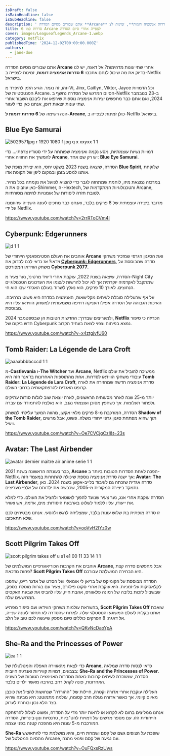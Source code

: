 ```yaml
---
isDraft: false
isMainHeadline: false
isSubHeadline: false
description: ' אתם שבורים מסיום הסדרה **Arcane** אחרי שתי עונות מדהימות? אל דאגה, יש לנו בדיוק את מה שיכול לנחם אתכם: **6 סדרות אנימציה דומות**, זמינות לצ'
title: 6 סדרות כמו Arcane לצפייה אחרי סיום הסדרה
cover: images/LeagueofLegends_Arcane-1.webp
category: netflix
publishedTime: '2024-12-02T00:00:00.000Z'
authors:
  - jane-doe
---
```


אתם שבורים מסיום הסדרה **Arcane** אחרי שתי עונות מדהימות? אל דאגה, יש לנו בדיוק את מה שיכול לנחם אתכם: **6 סדרות אנימציה דומות**, זמינות לצפייה ב-Netflix בישראל.

זהו, זה נגמר. הגיע הזמן להיפרד מ-Vi, Jinx, Caitlyn, Viktor, Jayce וכל הדמויות הפנטסטיות של Arcane. הסיום המרגש של הסדרה נחשף ב-Netflix ב-23 בנובמבר 2024, ואם אתם כבר מחפשים יצירות אנימציה נוספות שירפאו את ליבכם השבור אחרי שתי עונות יוצאות דופן, אנחנו כאן כדי לעזור.

הנה רשימה של **6 סדרות דומות ל-Arcane**, כולן זמינות לצפייה ב-Netflix בישראל.

## Blue Eye Samurai

![5029571jpg r 1920 1080 f jpg q x xxyxx 1 1](images/5029571jpg-r-1920-1080-f-jpg-q-x-xxyxx-1-1.webp)

דמויות נשיות עוצמתיות, מסע נקמה ואנימציה שפותחה על ידי סטודיו צרפתי… כדי להמשיך את החוויה אחרי **Arcane**, יש רק שם אחד: **Blue Eye Samurai**.

הסדרה, שיצאה בשנת 2023 בשקט יחסי, היא יצירת מופת של **Blue Spirit**, שלוקחת אותנו למסע בזמן ובמקום ליפן של תקופת אדו.

במרכזה נמצאת מיזו, לוחמת שמתחזה לגבר כדי להוציא לפועל את נקמתה בכל מחיר. כאן עוזבים את ה-Shimmer, ה-Hextech, והטכנולוגיות המתקדמות של Arcane, לטובת חזרה ליסודות של אומנויות לחימה מסורתיות.

מדובר ביצירה עוצמתית של 8 פרקים בלבד, ואנחנו כבר מחכים לעונה השנייה שהוזמנה על ידי Netflix.

https://www.youtube.com/watch?v=2rrRToCVm4I

## Cyberpunk: Edgerunners

![d 1 1](images/d-1-1.webp)

אוהבים את העולם הסטימפאנקי הייחודי של **Arcane** ואת הסגנון הגרפי שמזכיר משחקי וידאו? אז כדאי לכם לבדוק את **[Cyberpunk: Edgerunners](https://techhorizons.co.il/cyberpunk-2077-mac-m4/)**, סדרה שמבוססת על משחק הווידאו המפורסם **Cyberpunk 2077**.

הסדרה, שיצאה בשנת 2022, עוקבת אחרי דיוויד מרטינז, נער צעיר מ-Night City שמתקבל לאקדמיה יוקרתית אך לא יכול להרשות לעצמו את העדכונים הטכנולוגיים הנחוצים. לאורך 10 פרקים, הוא נאלץ לשרוד בעולם האכזרי שבו הוא חי.

על אף שהעלילה סובלת לעיתים מקלישאות, האנימציה בסדרה היא פשוט מרהיבה. האיכות הגבוהה של הסדרה אפילו העניקה דחיפה משמעותית למשחק הווידאו עליו היא מבוססת.

ולמעריצים שבדרך: החדשות הטובות הן שבספטמבר 2024, **Netflix** הכריזה כי סיפור חדש ביקום של Cyberpunk נמצא בפיתוח וצפוי לצאת בעתיד הקרוב.

https://www.youtube.com/watch?v=x4ztgjvfU60

## Tomb Raider: La Légende de Lara Croft

![aaaabbbbcccd 1 1](images/aaaabbbbcccd-1-1.webp)

מ-**Castlevania** ו-**The Witcher** ועד **Arcane**, Netflix ממשיכה להוביל את עולם עיבודי משחקי הווידאו לסדרות. אחת מהתוספות האחרונות בז'אנר הזה היא **Tomb Raider: La Légende de Lara Croft**, סדרת אנימציה חדשה שמחזירה את לארה קרופט האגדית להרפתקאותיה ברחבי העולם.

יותר מ-25 שנה לאחר מסעותיה הראשונים, לארה יוצאת שוב לגלות סודות עתיקים ולפתור תעלומות. אך כשחפץ מסוכן ועוצמתי נגנב, היא נאלצת להתמודד עם עברה.

הסדרה, המורכבת מ-8 פרקים מלאי אקשן, מהווה המשך עלילתי למשחק **Shadow of the Tomb Raider**, תוך שהיא מפתחת סגנון גרפי ייחודי משלה. פשוט, אבל מרשים ויעיל.

https://www.youtube.com/watch?v=Oe7CVCjgCzI&t=23s

## Avatar: The Last Airbender

![avatar dernier maitre air anime serie 1 1](images/avatar-dernier-maitre-air-anime-serie-1-1.webp)

כבר בעונתה הראשונה בשנת 2021, **Arcane** הפכה לאחת הסדרות הטובות ביותר ב-Netflix. אך ישנה סדרת אנימציה נוספת שיכולה להתחרות במעמד הזה: **Avatar: The Last Airbender**, סדרה אגדית שזכתה גם לעיבוד בלייב-אקשן בשנת 2024. כאן נתמקד ביצירה המקורית מ-2005, שכבשה את ילדותם של אלפי מעריצים.

הסדרה עוקבת אחרי אנג, נער צעיר שנועד להפוך לאווטאר ולהציל את העולם. כדי למלא את ייעודו, עליו ללמוד לשלוט בארבעת היסודות: מים, אדמה, אש ואוויר.

זו סדרה מופתית בת שלוש עונות בלבד, שמצליחה לרגש ולהסעי. אנחנו מבטיחים לכם שלא תתאכזבו.

https://www.youtube.com/watch?v=ooVvH2IYz0w

## Scott Pilgrim Takes Off

![scott pilgrim takes off u s1 e1 00 11 33 14 1 1](images/scott-pilgrim-takes-off-u-s1-e1-00-11-33-14-1-1.webp)

אוהבים את הקרבות הכוריאוגרפיים המושלמים של **Arcane**, אבל מחפשים סדרה קצת פחות מדכאת? **Scott Pilgrim Takes Off** היא הבחירה המושלמת עבורכם.

הסדרה מבוססת על הקומיקס של בריאן לי אומאלי ועל הסרט של אדגר רייט, שהפכו לקלאסיקות על-זמניות. היא עוקבת אחרי סקוט פילגרם, צעיר עם בגרות מוטלת בספק, שבשביל לזכות בליבה של רמונה פלאוורס, אהבת חייו, עליו להביס את שבעת האקסים המרושעים שלה.

בהשראת עולמות משחקי הווידאו ועם סיפור מפתיע, **Scott Pilgrim Takes Off** שואבת אותנו בקלות לעולם המשוגע והנוסטלגי שלה. למרות שהסדרה לא תחזור לעונה שנייה, אל דאגה: 8 הפרקים כוללים סיום מספק שיעשה לכם טוב על הלב.

https://www.youtube.com/watch?v=QKvNcDaoYpA

## She-Ra and the Princesses of Power

![ea 1 1](images/ea-1-1.webp)

כדי לצאת מהאווירה האפלה והמטלטלת של **Arcane**, כדאי לנסות סדרה שמלאה בצבעים, דמויות קוויריות ואנרגיה חיובית: **She-Ra and the Princesses of Power**. הסדרה, שמוזכרת לעיתים קרובות כאחת מסדרות האנימציה הטובות של השנים האחרונות, פונה לקהל רחב בהרבה מאשר ילדים בלבד.

העלילה עוקבת אחרי אדורה וקטרה, חיילות של "ההורדה" שנחושות להציל את כוכבן מאיום קיומי. אך כאשר אדורה מגלה חרב קסומה, עולמה מתמוטט: היא מבינה שהיא בצד הלא נכון ובוחרת לערוק.

אנחנו ממליצים בחום לא לקרוא או לראות יותר מדי על הסדרה, ופשוט לצלול להרפתקה הייחודית הזו. עם מספר מרשים של דמויות להט"ביות, טרנסיות ונון-בינריות, הסדרה המורכבת מ-5 עונות היא מהפכה קטנה בפני עצמה.

**She-Ra** שופכת על הצופים גשם של קסם ושמחת חיים, והיא מושלמת כדי להתאושש מהסיום המטלטל של Arcane, עם נגיעה של קסם ופנאי מהנה.

https://www.youtube.com/watch?v=OuFQxsRzUws
